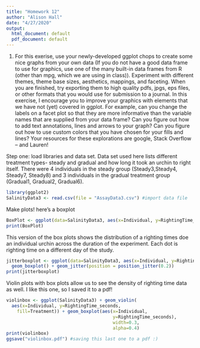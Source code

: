 ```yaml
---
title: "Homework 12"
author: "Alison Hall"
date: "4/27/2020"
output:
  html_document: default
  pdf_document: default
---
```

1. For this exerise, use your newly-developed ggplot chops to create some nice graphs from your own data (If you do not have a good data frame to use for graphics, use one of the many built-in data frames from R (other than mpg, which we are using in class)). Experiment with different themes, theme base sizes, aesthetics, mappings, and faceting. When you are finished, try exporting them to high quality pdfs, jpgs, eps files, or other formats that you would use for submission to a journal. In this exercise, I encourage you to improve your graphics with elements that we have not (yet) covered in ggplot. For example, can you change the labels on a facet plot so that they are more informative than the variable names that are supplied from your data frame? Can you figure out how to add text annotations, lines and arrows to your graph? Can you figure out how to use custom colors that you have chosen for your fills and lines? Your resources for these explorations are google, Stack Overflow – and Lauren!

Step one: load libraries and data set. Data set used here lists different treatment types- steady and gradual and how long it took an urchin to right itself. There were 4 individuals in the steady group (Steady3,Steady4, Steady7, Steady8) and 3 individuals in the gradual treatment group (Gradual1, Gradual2, Gradual6).
```r
library(ggplot2)
SalinityData3 <- read.csv(file = "AssayData3.csv") #import data file
```
Make plots! 
here's a boxplot 
```r
BoxPlot <- ggplot(data=SalinityData3, aes(x=Individual, y=RightingTime_seconds)) + geom_boxplot(aes(fill=Treatment))
print(BoxPlot)
```


This version of the box plots shows the distribution of a righting times doe an individual urchin across the duration of the experiment. Each dot is righting time on a different day of the study. 
```r
jitterboxplot <- ggplot(data=SalinityData3, aes(x=Individual, y=RightingTime_seconds, color=Treatment)) +
  geom_boxplot() + geom_jitter(position = position_jitter(0.2))
print(jitterboxplot)

```

Violin plots with box plots allow us to see the density of righting time data as well. I like this one, so I saved it to a pdf! 

```r
violinbox <- ggplot(SalinityData3) + geom_violin(
  aes(x=Individual, y=RightingTime_seconds, 
    fill=Treatment)) + geom_boxplot(aes(x=Individual, 
                                        y=RightingTime_seconds),
                                        width=0.3, 
                                        alpha=0.4)
print(violinbox)
ggsave("violinbox.pdf") #saving this last one to a pdf :) 

```

